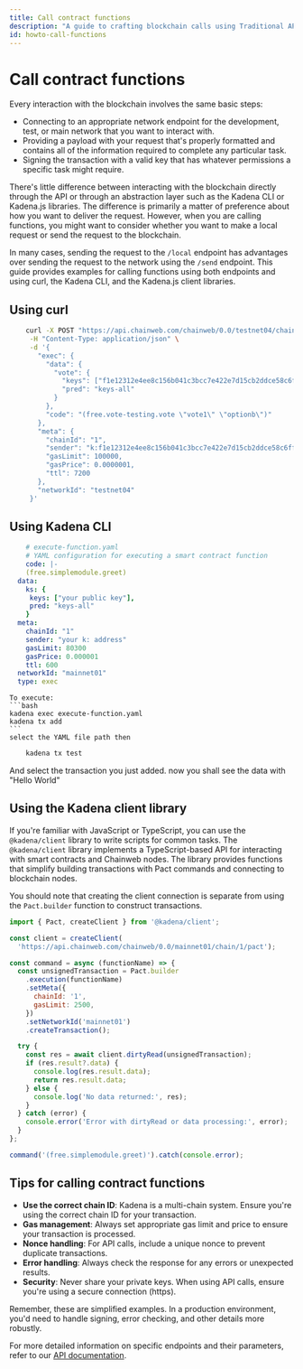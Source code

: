 ```yaml
---
title: Call contract functions
description: "A guide to crafting blockchain calls using Traditional API, Kadena CLI, and Kadena.js"
id: howto-call-functions
---
```


# Call contract functions

Every interaction with the blockchain involves the same basic steps:

- Connecting to an appropriate network endpoint for the development, test, or main network that you want to interact with.
- Providing a payload with your request that's properly formatted and contains all of the information required to complete any particular task.
- Signing the transaction with a valid key that has whatever permissions a specific task might require.

There's little difference between interacting with the blockchain directly through the API or through an abstraction layer such as the Kadena CLI or Kadena.js libraries.
The difference is primarily a matter of preference about how you want to deliver the request.
However, when you are calling functions, you might want to consider whether you want to make a local request or send the request to the blockchain.

In many cases, sending the request to the `/local` endpoint has advantages over sending the request to the network using the `/send` endpoint.
This guide provides examples for calling functions using both endpoints and using curl, the Kadena CLI, and the Kadena.js client libraries.

## Using curl

```bash
    curl -X POST "https://api.chainweb.com/chainweb/0.0/testnet04/chain/1/pact/api/v1/local" \
     -H "Content-Type: application/json" \
     -d '{
       "exec": {
         "data": {
           "vote": {
             "keys": ["f1e12312e4ee8c156b041c3bcc7e422e7d15cb2ddce58c6ff16742770916cfaa"],
             "pred": "keys-all"
           }
         },
         "code": "(free.vote-testing.vote \"vote1\" \"optionb\")"
       },
       "meta": {
         "chainId": "1",
         "sender": "k:f1e12312e4ee8c156b041c3bcc7e422e7d15cb2ddce58c6ff16742770916cfaa",
         "gasLimit": 100000,
         "gasPrice": 0.0000001,
         "ttl": 7200
       },
       "networkId": "testnet04"
     }'
```
  
  ## Using Kadena CLI

```yaml
    # execute-function.yaml
    # YAML configuration for executing a smart contract function
    code: |-
    (free.simplemodule.greet)
  data:
    ks: {
     keys: ["your public key"],
     pred: "keys-all"
    }
  meta:
    chainId: "1"
    sender: "your k: address"
    gasLimit: 80300
    gasPrice: 0.000001
    ttl: 600
  networkId: "mainnet01"
  type: exec
```
    To execute:
    ```bash
    kadena exec execute-function.yaml
    kadena tx add
    ```
    select the YAML file path then
```bash
    kadena tx test
```
And select the transaction you just added. now you shall see the data with "Hello World"
  
## Using the Kadena client library

If you're familiar with JavaScript or TypeScript, you can use the `@kadena/client` library to write scripts for common tasks. 
The `@kadena/client` library implements a TypeScript-based API for interacting with smart contracts and Chainweb nodes. 
The library provides functions that simplify building transactions with Pact commands and connecting to blockchain nodes.

You should note that creating the client connection is separate from using the `Pact.builder` function to construct transactions.

```javascript
import { Pact, createClient } from '@kadena/client';

const client = createClient(
  'https://api.chainweb.com/chainweb/0.0/mainnet01/chain/1/pact');

const command = async (functionName) => {
  const unsignedTransaction = Pact.builder
    .execution(functionName)
    .setMeta({
      chainId: '1',
      gasLimit: 2500,
    })
    .setNetworkId('mainnet01')
    .createTransaction();

  try {
    const res = await client.dirtyRead(unsignedTransaction);
    if (res.result?.data) {
      console.log(res.result.data);
      return res.result.data;
    } else {
      console.log('No data returned:', res);
    }
  } catch (error) {
    console.error('Error with dirtyRead or data processing:', error);
  }
};

command('(free.simplemodule.greet)').catch(console.error);

```

## Tips for calling contract functions

- **Use the correct chain ID**: Kadena is a multi-chain system. Ensure you're using the correct chain ID for your transaction.
- **Gas management**: Always set appropriate gas limit and price to ensure your transaction is processed.
- **Nonce handling**: For API calls, include a unique nonce to prevent duplicate transactions.
- **Error handling**: Always check the response for any errors or unexpected results.
- **Security**: Never share your private keys. When using API calls, ensure you're using a secure connection (https).

Remember, these are simplified examples. In a production environment, you'd need to handle signing, error checking, and other details more robustly.

For more detailed information on specific endpoints and their parameters, refer to our [API documentation](/api/pact-api).
